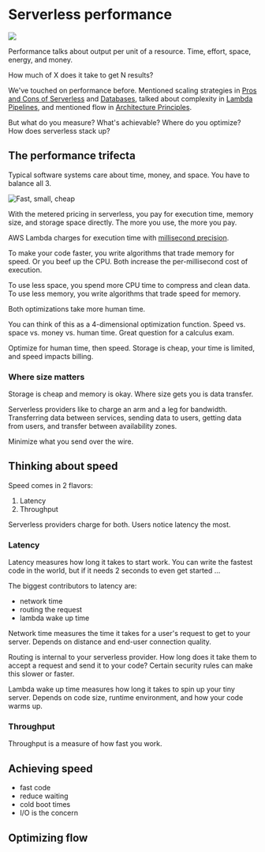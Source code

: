 


# Serverless performance

![](../images/chapter_headers/serverless-performance.svg)

Performance talks about output per unit of a resource. Time, effort, space, energy, and money.

How much of X does it take to get N results?

We've touched on performance before. Mentioned scaling strategies in [Pros and Cons of Serverless]() and [Databases](), talked about complexity in [Lambda Pipelines](), and mentioned flow in [Architecture Principles]().

But what do you measure? What's achievable? Where do you optimize? How does serverless stack up?

## The performance trifecta

Typical software systems care about time, money, and space. You have to balance all 3.

![Fast, small, cheap](../images/fast-small-cheap.png)

With the metered pricing in serverless, you pay for execution time, memory size, and storage space directly. The more you use, the more you pay.

AWS Lambda charges for execution time with [millisecond precision](https://aws.amazon.com/blogs/aws/new-for-aws-lambda-1ms-billing-granularity-adds-cost-savings/).

To make your code faster, you write algorithms that trade memory for speed. Or you beef up the CPU. Both increase the per-millisecond cost of execution.

To use less space, you spend more CPU time to compress and clean data. To use less memory, you write algorithms that trade speed for memory.

Both optimizations take more human time.

You can think of this as a 4-dimensional optimization function. Speed vs. space vs. money vs. human time. Great question for a calculus exam.

Optimize for human time, then speed. Storage is cheap, your time is limited, and speed impacts billing.

### Where size matters

Storage is cheap and memory is okay. Where size gets you is data transfer.

Serverless providers like to charge an arm and a leg for bandwidth. Transferring data between services, sending data to users, getting data from users, and transfer between availability zones.

Minimize what you send over the wire.

## Thinking about speed

Speed comes in 2 flavors:

1. Latency
2. Throughput

Serverless providers charge for both. Users notice latency the most.

### Latency

Latency measures how long it takes to start work. You can write the fastest code in the world, but if it needs 2 seconds to even get started ...

The biggest contributors to latency are:

- network time
- routing the request
- lambda wake up time

Network time measures the time it takes for a user's request to get to your server. Depends on distance and end-user connection quality.

Routing is internal to your serverless provider. How long does it take them to accept a request and send it to your code? Certain security rules can make this slower or faster.

Lambda wake up time measures how long it takes to spin up your tiny server. Depends on code size, runtime environment, and how your code warms up.

### Throughput

Throughput is a measure of how fast you work.



## Achieving speed

- fast code
- reduce waiting
- cold boot times
- I/O is the concern

## Optimizing flow